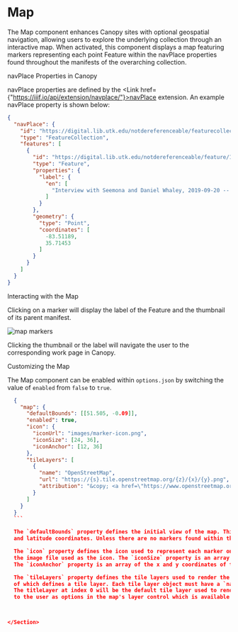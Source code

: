 
# Map

The Map component enhances Canopy sites with optional geospatial navigation, allowing users to explore the underlying
collection through an interactive map. When activated, this component displays a map featuring markers representing each
point Feature within the navPlace properties found throughout the manifests of the overarching collection.

<Section size="2">

  <Heading weight="medium">
    navPlace Properties in Canopy
  </Heading>

  navPlace properties are defined by the <Link href={"https://iiif.io/api/extension/navplace/"}>navPlace extension</Link>.
  An example navPlace property is shown below:

  ```json
  {
    "navPlace": {
      "id": "https://digital.lib.utk.edu/notdereferenceable/featurecollection//1",
      "type": "FeatureCollection",
      "features": [
        {
          "id": "https://digital.lib.utk.edu/notdereferenceable/feature/1",
          "type": "Feature",
          "properties": {
            "label": {
              "en": [
                "Interview with Seemona and Daniel Whaley, 2019-09-20 -- Discussion of Gatlinburg, TN"
              ]
            }
          },
          "geometry": {
            "type": "Point",
            "coordinates": [
              -83.51189,
              35.71453
            ]
          }
        }
      ]
    }
  }
  ````

</Section>

<Section size="2">

  <Heading weight="medium">
    Interacting with the Map
  </Heading>

  Clicking on a marker will display the label of the Feature and the thumbnail of its parent manifest.

  ![map markers](/docs/clicked_marker.png)

  Clicking the thumbnail or the label will navigate the user to the corresponding work page in Canopy.

</Section>

<Section size="2">

  <Heading weight="medium">
    Customizing the Map
  </Heading>

  The Map component can be enabled within `options.json` by switching the value of `enabled` from `false` to `true`.

  ```json
    {
      "map": {
        "defaultBounds": [[51.505, -0.09]],
        "enabled": true,
        "icon": {
          "iconUrl": "images/marker-icon.png",
          "iconSize": [24, 36],
          "iconAnchor": [12, 36]
        },
        "tileLayers": [
          {
            "name": "OpenStreetMap",
            "url": "https://{s}.tile.openstreetmap.org/{z}/{x}/{y}.png",
            "attribution": "&copy; <a href=\"https://www.openstreetmap.org/copyright\">OpenStreetMap</a> contributors"
          }
        ]
      }
    }
    ```

    The `defaultBounds` property defines the initial view of the map. This property is an array of arrays of longitude
    and latitude coordinates. Unless there are no markers found within the collection, this property will be ignored.

    The `icon` property defines the icon used to represent each marker on the map. The `iconUrl` property is the path to
    the image file used as the icon. The `iconSize` property is an array of the width and height of the icon in pixels.
    The `iconAnchor` property is an array of the x and y coordinates of the icon's anchor point in pixels.

    The `tileLayers` property defines the tile layers used to render the map. This property is an array of objects, each
    of which defines a tile layer. Each tile layer object must have a `name` property, a `url` property, and an `attribution`.
    The titleLayer at index 0 will be the default tile layer used to render the map. The other tile layers will be available
    to the user as options in the map's layer control which is available in the upper right corner of the map.



</Section>